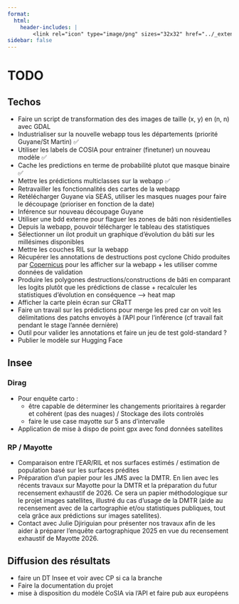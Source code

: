 ```yaml
---
format:
  html:
    header-includes: |
        <link rel="icon" type="image/png" sizes="32x32" href="../_extensions/InseeFrLab/onyxia/favicon-32x32.png">
sidebar: false
---
```


# TODO

## Techos

- Faire un script de transformation des des images de taille (x, y) en (n, n) avec GDAL
- Industrialiser sur la nouvelle webapp tous les départements (priorité Guyane/St Martin) ✅  
- Utiliser les labels de COSIA pour entrainer (finetuner) un nouveau modèle ✅  
- Cache les predictions en terme de probabilité plutot que masque binaire ✅  
- Mettre les prédictions multiclasses sur la webapp ✅  
- Retravailler les fonctionnalités des cartes de la webapp
- Retélécharger Guyane via SEAS, utiliser les masques nuages pour faire le découpage (prioriser en fonction de la date)
- Inférence sur nouveau découpage Guyane  
- Utiliser une bdd externe pour flaguer les zones de bâti non résidentielles  
- Depuis la webapp, pouvoir télécharger le tableau des statistiques  
- Sélectionner un ilot produit un graphique d'évolution du bâti sur les millésimes disponibles  
- Mettre les couches RIL sur la webapp  
- Récupérer les annotations de destructions post cyclone Chido produites par [Copernicus](https://rapidmapping.emergency.copernicus.eu/EMSR780) pour les afficher sur la webapp + les utiliser comme données de validation  
- Produire les polygones destructions/constructions de bâti en comparant les logits plutôt que les prédictions de classe + recalculer les statistiques d'évolution en conséquence --> heat map  
- Afficher la carte plein écran sur CRaTT  
- Faire un travail sur les prédictions pour merge les pred car on voit les délimitations des patchs envoyés à l'API pour l'inférence (cf travail fait pendant le stage l'année dernière)  
- Outil pour valider les annotations et faire un jeu de test gold-standard ?  
- Publier le modèle sur Hugging Face  

## Insee

### Dirag

- Pour enquête carto : 
  - être capable de déterminer les changements prioritaires à regarder et cohérent (pas des nuages) / Stockage des ilots controlés
  - faire le use case mayotte sur 5 ans d'intervalle

- Application de mise à dispo de point gpx avec fond données satellites

### RP / Mayotte
 
- Comparaison entre l'EAR/RIL et nos surfaces estimés / estimation de population basé sur les surfaces prédites
-	Préparation d’un papier pour les JMS avec la DMTR. En lien avec les récents travaux sur Mayotte pour la DMTR et la préparation du futur recensement exhaustif de 2026. Ce sera un papier méthodologique sur le projet images satellites, illustré du cas d’usage de la DMTR (aide au recensement avec de la cartographie et/ou statistiques publiques, tout cela grâce aux prédictions sur images satellites).  
-	Contact avec Julie Djiriguian pour présenter nos travaux afin de les aider à préparer l’enquête cartographique 2025 en vue du recensement exhaustif de Mayotte 2026.  


## Diffusion des résultats

- faire un DT Insee et voir avec CP si ca la branche
- Faire la documentation du projet
- mise à disposition du modèle CoSIA via l'API et faire pub aux européens
